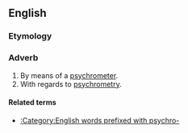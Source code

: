 ==English==

===Etymology===
{{suffix|psychrometric|ally}}

===Adverb===
{{en-adv}}

# By means of a [[psychrometer]].
# With regards to [[psychrometry]].

====Related terms====
* [[:Category:English words prefixed with psychro-]]